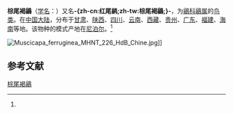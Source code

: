 {{noteTA
|T=zh-cn:棕尾褐鶲; zh-tw:紅尾鶲; 
|1=zh-cn:棕尾褐鶲; zh-tw:紅尾鶲; 
}}
{{speciesbox
| name = 棕尾褐鶲
| status = LC
| status_system = IUCN3.1
| status_ref = <ref>{{IUCN|id=22709223 |title=''Muscicapa ferruginea'' |assessor=BirdLife International |assessor-link=BirdLife International |version=2013.2 |year=2012 |accessdate=26 November 2013}}</ref>
| image = Muscicapa ferruginea -side-8 (2).jpg
| genus = Muscicapa
| species = ferruginea
| authority = (Hodgson)<ref name='id3840'>{{cite web| url =http://www.bioinfo.cn/db05/BjdwSpecies.php?action=view&id=3840| title =棕尾褐鶲| work =《中国动物物种编目数据库》| publisher =中国科学院微生物研究所| author =中国科学院动物研究所| accessdate =2009-04-04| deadurl =yes| archiveurl =https://web.archive.org/web/20160305092238/http://www.bioinfo.cn/db05/BjdwSpecies.php?action=view&id=3840| archivedate =2016-03-05}}</ref>
}}

'''棕尾褐鶲'''（[[学名|学名]]：{{lang|la|''Muscicapa ferruginea''}}）又名'''-{zh-cn:红尾鹟;zh-tw:棕尾褐鶲;}-'''，为[[鶲科|鶲科]][[鶲属|鶲属]]的[[鸟类|鸟类]]。在[[中国大陆|中国大陆]]，分布于[[甘肃|甘肃]]、[[陕西|陕西]]、[[四川|四川]]、[[云南|云南]]、[[西藏|西藏]]、[[贵州|贵州]]、[[广东|广东]]、[[福建|福建]]、[[海南|海南]]等地。该物种的模式产地在[[尼泊尔|尼泊尔]]。<ref name='id3840'/>

[[File:Muscicapa_ferruginea_MHNT_226_HdB_Chine.jpg|thumb]]]]
== 参考文献 ==
{{reflist}}
{{Taxonbar|from=Q1313892}}

[[Category:鹟属|棕尾褐鶲]]


{{雀形目小作品}}